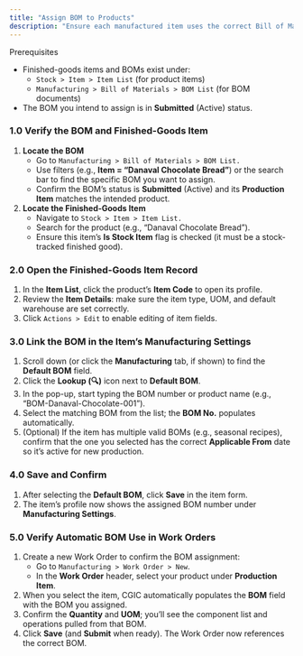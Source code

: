 ```yaml
---
title: "Assign BOM to Products"
description: "Ensure each manufactured item uses the correct Bill of Materials (BOM) by assigning (or linking) an active BOM to its corresponding finished‐goods item in the CGIC App."
---
```


<Info>
  Prerequisites

  - Finished-goods items and BOMs exist under:
    - `Stock > Item > Item List` (for product items)
    - `Manufacturing > Bill of Materials > BOM List` (for BOM documents)
  - The BOM you intend to assign is in **Submitted** (Active) status.
</Info>

### 1.0 Verify the BOM and Finished-Goods Item

1. **Locate the BOM**
   - Go to `Manufacturing > Bill of Materials > BOM List.`
   - Use filters (e.g., **Item = “Danaval Chocolate Bread”**) or the search bar to find the specific BOM you want to assign.
   - Confirm the BOM’s status is **Submitted** (Active) and its **Production Item** matches the intended product.
2. **Locate the Finished-Goods Item**
   - Navigate to `Stock > Item > Item List.`
   - Search for the product (e.g., “Danaval Chocolate Bread”).
   - Ensure this item’s **Is Stock Item** flag is checked (it must be a stock-tracked finished good).

### 2.0 Open the Finished-Goods Item Record

1. In the **Item List**, click the product’s **Item Code** to open its profile.
2. Review the **Item Details**: make sure the item type, UOM, and default warehouse are set correctly.
3. Click `Actions > Edit` to enable editing of item fields.

### 3.0 Link the BOM in the Item’s Manufacturing Settings

1. Scroll down (or click the **Manufacturing** tab, if shown) to find the **Default BOM** field.
2. Click the **Lookup (🔍)** icon next to **Default BOM**.
3. In the pop-up, start typing the BOM number or product name (e.g., “BOM-Danaval-Chocolate-001”).
4. Select the matching BOM from the list; the **BOM No.** populates automatically.
5. (Optional) If the item has multiple valid BOMs (e.g., seasonal recipes), confirm that the one you selected has the correct **Applicable From** date so it’s active for new production.

### 4.0 Save and Confirm

1. After selecting the **Default BOM**, click **Save** in the item form.
2. The item’s profile now shows the assigned BOM number under **Manufacturing Settings**.

### 5.0 Verify Automatic BOM Use in Work Orders

1. Create a new Work Order to confirm the BOM assignment:
   - Go to `Manufacturing > Work Order > New`.
   - In the **Work Order** header, select your product under **Production Item**.
2. When you select the item, CGIC automatically populates the **BOM** field with the BOM you assigned.
3. Confirm the **Quantity** and **UOM**; you’ll see the component list and operations pulled from that BOM.
4. Click **Save** (and **Submit** when ready). The Work Order now references the correct BOM.